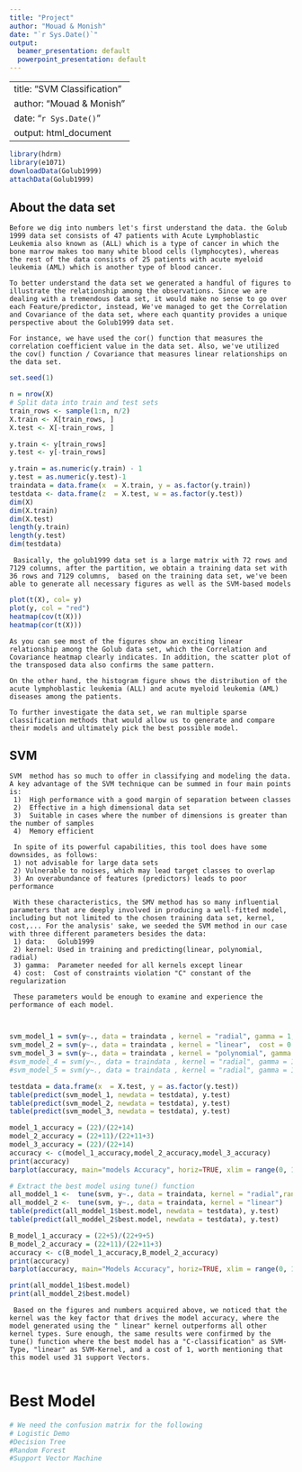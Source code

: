 ```yaml
---
title: "Project"
author: "Mouad & Monish"
date: "`r Sys.Date()`"
output:
  beamer_presentation: default
  powerpoint_presentation: default
---
```

---
title: "SVM Classification"
author: "Mouad & Monish"
date: "`r Sys.Date()`"
output: html_document
---


```r
library(hdrm)
library(e1071)
downloadData(Golub1999)
attachData(Golub1999)

```
## About the data set

    Before we dig into numbers let's first understand the data. the Golub 1999 data set consists of 47 patients with Acute Lymphoblastic Leukemia also known as (ALL) which is a type of cancer in which the bone marrow makes too many white blood cells (lymphocytes), whereas the rest of the data consists of 25 patients with acute myeloid leukemia (AML) which is another type of blood cancer. 
    
    To better understand the data set we generated a handful of figures to illustrate the relationship among the observations. Since we are dealing with a tremendous data set, it would make no sense to go over each Feature/predictor, instead, We've managed to get the Correlation and Covariance of the data set, where each quantity provides a unique perspective about the Golub1999 data set. 
    
    For instance, we have used the cor() function that measures the correlation coefficient value in the data set. Also, we've utilized the cov() function / Covariance that measures linear relationships on the data set.




```r
set.seed(1)

n = nrow(X)
# Split data into train and test sets
train_rows <- sample(1:n, n/2)
X.train <- X[train_rows, ]
X.test <- X[-train_rows, ]

y.train <- y[train_rows]
y.test <- y[-train_rows]

y.train = as.numeric(y.train) - 1
y.test = as.numeric(y.test)-1
traindata = data.frame(x  = X.train, y = as.factor(y.train))
testdata <- data.frame(z  = X.test, w = as.factor(y.test))
dim(X)
dim(X.train)
dim(X.test)
length(y.train)
length(y.test)
dim(testdata)


```

   
     Basically, the golub1999 data set is a large matrix with 72 rows and 7129 columns, after the partition, we obtain a training data set with 36 rows and 7129 columns,  based on the training data set, we've been able to generate all necessary figures as well as the SVM-based models
    



```r

plot(t(X), col= y)
plot(y, col = "red")
heatmap(cov(t(X)))
heatmap(cor(t(X)))
```
   
    
    As you can see most of the figures show an exciting linear relationship among the Golub data set, which the Correlation and Covariance heatmap clearly indicates. In addition, the scatter plot of the transposed data also confirms the same pattern. 
    
    On the other hand, the histogram figure shows the distribution of the acute lymphoblastic leukemia (ALL) and acute myeloid leukemia (AML) diseases among the patients. 
    
    To further investigate the data set, we ran multiple sparse classification methods that would allow us to generate and compare their models and ultimately pick the best possible model.  

##  SVM
    
    SVM  method has so much to offer in classifying and modeling the data. A key advantage of the SVM technique can be summed in four main points is:
     1)  High performance with a good margin of separation between classes
     2)  Effective in a high dimensional data set
     3)  Suitable in cases where the number of dimensions is greater than the number of samples
     4)  Memory efficient 
     
     In spite of its powerful capabilities, this tool does have some downsides, as follows:
     1) not advisable for large data sets
     2) Vulnerable to noises, which may lead target classes to overlap
     3) An overabundance of features (predictors) leads to poor performance
     
     With these characteristics, the SMV method has so many influential parameters that are deeply involved in producing a well-fitted model, including but not limited to the chosen training data set, kernel, cost,... For the analysis' sake, we seeded the SVM method in our case with three different parameters besides the data: 
     1) data:   Golub1999
     2) kernel: Used in training and predicting(linear, polynomial, radial)
     3) gamma:  Parameter needed for all kernels except linear
     4) cost:  Cost of constraints violation "C" constant of the regularization
     
     These parameters would be enough to examine and experience the performance of each model.
     
     
```r
svm_model_1 = svm(y~., data = traindata , kernel = "radial", gamma = 1, cost = 1)
svm_model_2 = svm(y~., data = traindata , kernel = "linear",  cost = 0.1)
svm_model_3 = svm(y~., data = traindata , kernel = "polynomial", gamma = 1, cost = 10)
#svm_model_4 = svm(y~., data = traindata , kernel = "radial", gamma = 1, cost = 20)
#svm_model_5 = svm(y~., data = traindata , kernel = "radial", gamma = 1, cost = 15)
```


```r
testdata = data.frame(x  = X.test, y = as.factor(y.test))
table(predict(svm_model_1, newdata = testdata), y.test)
table(predict(svm_model_2, newdata = testdata), y.test)
table(predict(svm_model_3, newdata = testdata), y.test)
```
```r
model_1_accuracy = (22)/(22+14)
model_2_accuracy = (22+11)/(22+11+3)
model_3_accuracy = (22)/(22+14)
accuracy <- c(model_1_accuracy,model_2_accuracy,model_3_accuracy)
print(accuracy)
barplot(accuracy, main="models Accuracy", horiz=TRUE, xlim = range(0, 1), col=c("darkred","blue","darkgreen"), names.arg=c("Model_1", "Model_2", "Model_3"),las = 2, cex.names=1)
```


```r
# Extract the best model using tune() function
all_moddel_1 <-  tune(svm, y~., data = traindata, kernel = "radial",ranges = list(cost = c(0.1,1,5)))
all_moddel_2 <-  tune(svm, y~., data = traindata, kernel = "linear")
table(predict(all_moddel_1$best.model, newdata = testdata), y.test)
table(predict(all_moddel_2$best.model, newdata = testdata), y.test)
```
```r
B_model_1_accuracy = (22+5)/(22+9+5)
B_model_2_accuracy = (22+11)/(22+11+3)
accuracy <- c(B_model_1_accuracy,B_model_2_accuracy)
print(accuracy)
barplot(accuracy, main="Models Accuracy", horiz=TRUE, xlim = range(0, 1), col=c("darkred","blue"), names.arg=c("B_M_1", "B_M_2"),las = 2, cex.names=1)
```


```r
print(all_moddel_1$best.model)
print(all_moddel_2$best.model)

```

   
     Based on the figures and numbers acquired above, we noticed that the kernel was the key factor that drives the model accuracy, where the model generated using the " linear" kernel outperforms all other kernel types. Sure enough, the same results were confirmed by the tune() function where the best model has a "C-classification" as SVM-Type, "linear" as SVM-Kernel, and a cost of 1, worth mentioning that this model used 31 support Vectors. 
     
   
# Best Model
```r
# We need the confusion matrix for the following
# Logistic Demo
#Decision Tree
#Random Forest
#Support Vector Machine
```

